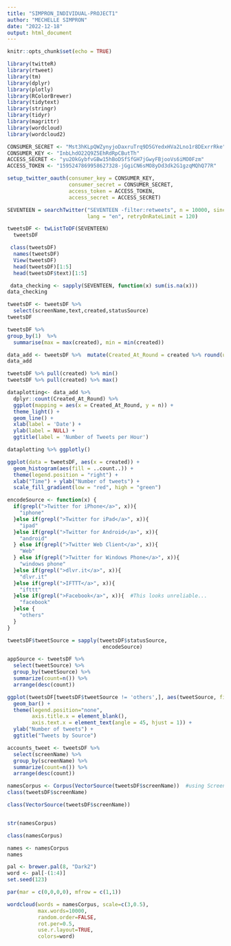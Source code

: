 ---
title: "SIMPRON_INDIVIDUAL-PROJECT1"
author: "MECHELLE SIMPRON"
date: "2022-12-18"
output: html_document
---

```{r setup, include=FALSE}
knitr::opts_chunk$set(echo = TRUE)
```

```{r downloads}
library(twitteR)
library(rtweet)
library(tm)
library(dplyr)
library(plotly)
library(RColorBrewer)
library(tidytext)
library(stringr)
library(tidyr)
library(magrittr)
library(wordcloud)
library(wordcloud2)
```

``` {r key}
CONSUMER_SECRET <- "Mst3hKLpQWZynyjoDaxruTrq9D5GYedxHVa2Lno1r8DExrrRke"
CONSUMER_KEY <- "InbLhdO22Q9Z5EhRdRpCButTh"
ACCESS_SECRET <- "yu2OkGybfvGBw15hBoDSfSfGH7jGwyFBjooVs6iMO0Fzm"
ACCESS_TOKEN <- "1595247869958627328-jGgiCN6sMO8yDd3dk2G1gzqMQhQ77R"
```

``` {r set_up}
setup_twitter_oauth(consumer_key = CONSUMER_KEY,
                    consumer_secret = CONSUMER_SECRET,
                    access_token = ACCESS_TOKEN,
                    access_secret = ACCESS_SECRET)
```

``` {r trend}
SEVENTEEN = searchTwitter("SEVENTEEN -filter:retweets", n = 10000, since = "2022-12-14", until = "2022-12-17",
                          lang = "en", retryOnRateLimit = 120)
```

```{r tweetsDF}
tweetsDF <- twListToDF(SEVENTEEN)
  tweetsDF
```

``` {r class}
 class(tweetsDF)
  names(tweetsDF)
  View(tweetsDF)
  head(tweetsDF)[1:5]
  head(tweetsDF$text)[1:5]
```

```{r checking}
 data_checking <- sapply(SEVENTEEN, function(x) sum(is.na(x)))  
data_checking  
```

```{r tweetsDF2}
tweetsDF <- tweetsDF %>%
  select(screenName,text,created,statusSource)
tweetsDF
```

```{r summarise}
tweetsDF %>%
group_by(1)  %>%
  summarise(max = max(created), min = min(created))
```

```{r data_add}
data_add <- tweetsDF %>%  mutate(Created_At_Round = created %>% round(units = 'hours') %>% as.POSIXct())
data_add
```

``` {r pull_push}
tweetsDF %>% pull(created) %>% min() 
tweetsDF %>% pull(created) %>% max()
```

``` {r plotting}
dataplotting<- data_add %>% 
  dplyr::count(Created_At_Round) %>% 
  ggplot(mapping = aes(x = Created_At_Round, y = n)) +
  theme_light() +
  geom_line() +
  xlab(label = 'Date') +
  ylab(label = NULL) +
  ggtitle(label = 'Number of Tweets per Hour')

dataplotting %>% ggplotly()
```

``` {r legend}
ggplot(data = tweetsDF, aes(x = created)) +
  geom_histogram(aes(fill = ..count..)) +
  theme(legend.position = "right") +
  xlab("Time") + ylab("Number of tweets") + 
  scale_fill_gradient(low = "red", high = "green")
```

``` {r codesource}
encodeSource <- function(x) {
  if(grepl(">Twitter for iPhone</a>", x)){
    "iphone"
  }else if(grepl(">Twitter for iPad</a>", x)){
    "ipad"
  }else if(grepl(">Twitter for Android</a>", x)){
    "android"
  } else if(grepl(">Twitter Web Client</a>", x)){
    "Web"
  } else if(grepl(">Twitter for Windows Phone</a>", x)){
    "windows phone"
  }else if(grepl(">dlvr.it</a>", x)){
    "dlvr.it"
  }else if(grepl(">IFTTT</a>", x)){
    "ifttt"
  }else if(grepl(">Facebook</a>", x)){  #This looks unreliable...
    "facebook"
  }else {
    "others"
  }
}
```

``` {r tweetsource}
tweetsDF$tweetSource = sapply(tweetsDF$statusSource, 
                               encodeSource)
```

``` {r appsource}
appSource <- tweetsDF %>% 
  select(tweetSource) %>%
  group_by(tweetSource) %>%
  summarize(count=n()) %>%
  arrange(desc(count))
```

``` {r bargraph}
ggplot(tweetsDF[tweetsDF$tweetSource != 'others',], aes(tweetSource, fill = tweetSource)) +
  geom_bar() +
  theme(legend.position="none",
        axis.title.x = element_blank(),
        axis.text.x = element_text(angle = 45, hjust = 1)) +
  ylab("Number of tweets") +
  ggtitle("Tweets by Source")
```

```{r accounts}
accounts_tweet <- tweetsDF %>%
  select(screenName) %>%
  group_by(screenName) %>%
  summarize(count=n()) %>%
  arrange(desc(count)) 
```

```{r corpus}
namesCorpus <- Corpus(VectorSource(tweetsDF$screenName))  #using ScreenName
class(tweetsDF$screenName)

class(VectorSource(tweetsDF$screenName))


str(namesCorpus)

class(namesCorpus)

names <- namesCorpus
names
```

``` {r wordcloud}
pal <- brewer.pal(8, "Dark2")
word <- pal[-(1:4)]
set.seed(123)

par(mar = c(0,0,0,0), mfrow = c(1,1))

wordcloud(words = namesCorpus, scale=c(3,0.5),
          max.words=10000,
          random.order=FALSE,
          rot.per=0.5,
          use.r.layout=TRUE,
          colors=word)
```